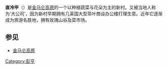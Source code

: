 {{expand language|en}}
{{Unreferenced|time=2017-08-28T05:35:11+00:00}}
'''直冷甲'''（{{lang-ms|Trinkap}}）是[[金马仑高原|金马仑高原]]的一个以种植蔬菜与花朵为主的新村。又被当地人称为‘大公司’，因为新村早期拥有几英国大型茶叶商设办公楼打理生意。近年它逐渐成为旅游名胜地，拥有玫瑰山谷及菜市场。

==参见==
{{Portal box|马来西亚}}
*[[金马仑高原|金马仑高原]]

[[Category:彭亨|Category:彭亨]]
{{彭亨}}